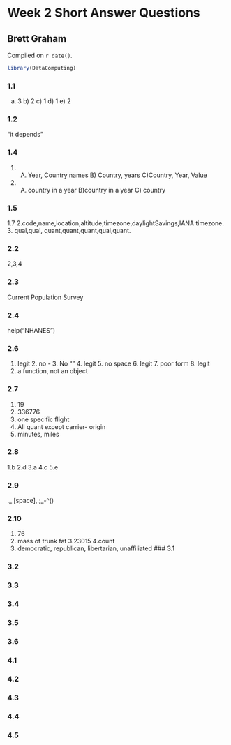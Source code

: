 # Week 2 Short Answer Questions

## Brett Graham

<!-- leave this material as is -->
Compiled on `r date()`.

```r
library(DataComputing)
```
<!-- put your content after this line -->

### 1.1
a) 3 b) 2 c) 1 d) 1 e) 2

### 1.2
"it depends"

### 1.4 
1. A) Year, Country names B) Country, years C)Country, Year, Value
2. A) country in a year B)country in a year C) country

### 1.5
1.7 2.code,name,location,altitude,timezone,daylightSavings,IANA timezone. 3. qual,qual, quant,quant,quant,qual,quant.

### 2.2
2,3,4

### 2.3
Current Population Survey

### 2.4 
help("NHANES")

### 2.6
1. legit 2. no - 3. No "" 4. legit 5. no space 6. legit 7. poor form 8. legit 
9. a function, not an object

### 2.7
1. 19
2. 336776
3. one specific flight
4. All quant except carrier- origin
5. minutes, miles

### 2.8
1.b
2.d
3.a
4.c
5.e

### 2.9
._
[space],.;_-^()

### 2.10
1. 76
2. mass of trunk fat
3.23015
4.count
5. democratic, republican, libertarian, unaffiliated
### 3.1 

### 3.2
### 3.3
### 3.4 
### 3.5
### 3.6
### 4.1
### 4.2 
### 4.3
### 4.4 
### 4.5
